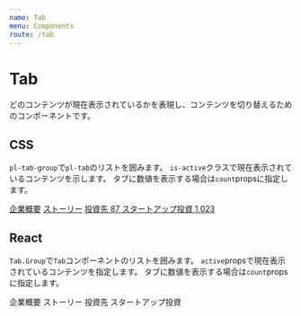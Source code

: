```yaml
---
name: Tab
menu: Components
route: /tab
---
```




# Tab

どのコンテンツが現在表示されているかを表現し、コンテンツを切り替えるためのコンポーネントです。

## CSS

`pl-tab-group`で`pl-tab`のリストを囲みます。
`is-active`クラスで現在表示されているコンテンツを示します。
タブに数値を表示する場合は`count`propsに指定します。

<Playground>
  <div className="pl-tab-group">
    <a className="pl-tab is-active" href="#">企業概要</a>
    <a className="pl-tab" href="#">ストーリー</a>
    <a className="pl-tab" href="#">
      投資先
      <span className="pl-tab-count">
        87
      </span>
    </a>
    <a className="pl-tab" href="#">
      スタートアップ投資
      <span className="pl-tab-count">
        1,023
      </span>
    </a>
  </div>
</Playground>

## React

`Tab.Group`で`Tab`コンポーネントのリストを囲みます。
`active`propsで現在表示されているコンテンツを指定します。
タブに数値を表示する場合は`count`propsに指定します。

<Playground>
  <Tab.Group>
    <Tab as="a" href="#">企業概要</Tab>
    <Tab as="a" href="#">ストーリー</Tab>
    <Tab as="a" href="#" count={87}>
      投資先
    </Tab>
    <Tab as="a" href="#" count={1023} active>
      スタートアップ投資
    </Tab>
  </Tab.Group>
</Playground>